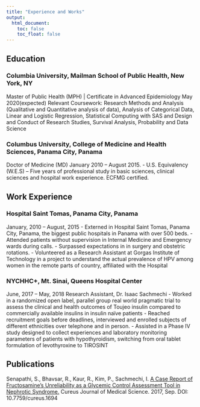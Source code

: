 ```yaml
---
title: "Experience and Works"
output: 
  html_document:
    toc: false
    toc_float: false
---
```


## Education

### Columbia University, Mailman School of Public Health, New York, NY                            
Master of Public Health (MPH) | Certificate in Advanced Epidemiology 
May 2020(expected)
Relevant Coursework: Research Methods and Analysis (Qualitative and Quantitative analysis of data), Analysis of Categorical Data, Linear and Logistic Regression, Statistical Computing with SAS and Design and Conduct of Research Studies, Survival Analysis, Probability and Data Science

### Columbus University, College of Medicine and Health Sciences, Panama City, Panama           
Doctor of Medicine (MD)                                                                                           January 2010 – August 2015.
-	U.S. Equivalency (W.E.S) – Five years of professional study in basic sciences, clinical sciences and hospital work experience. ECFMG certified.

## Work Experience

### Hospital Saint Tomas, Panama City, Panama                                                             
January, 2010 – August, 2015 
-	Externed in Hospital Saint Tomas, Panama City, Panama, the biggest public hospitals in Panama with over 500 beds. 
-	Attended patients without supervision in Internal Medicine and Emergency wards during calls.
-	Surpassed expectations in in surgery and obstetric rotations.
-	Volunteered as a Research Assistant at Gorgas Institute of Technology in a project to understand the actual prevalence of HPV among women in the remote parts of country, affiliated with the Hospital

### NYCHHC+, Mt. Sinai, Queens Hospital Center                                                                
June, 2017 – May, 2018
Research Assistant, Dr. Isaac Sachmechi
-	Worked in a randomized open label, parallel group real world pragmatic trial to assess the clinical and health outcomes of Toujeo insulin compared to commercially available insulins in insulin naïve patients
-	Reached recruitment goals before deadlines, interviewed and enrolled subjects of different ethnicities over telephone and in person.
-	Assisted in a Phase IV study designed to collect experiences and laboratory monitoring parameters of patients with hypothyroidism, switching from oral tablet formulation of levothyroxine to TIROSINT

## Publications

Senapathi, S., Bhavsar, R., Kaur, R., Kim, P., Sachmechi, I. [A Case Report of Fructosamine’s Unreliability as a
Glycemic Control Assessment Tool in Nephrotic Syndrome.](https://www.cureus.com/articles/8882-a-case-report-of-fructosamines-unreliability-as-a-glycemic-control-assessment-tool-in-nephrotic-syndrome) Cureus Journal of Medical Science. 2017, Sep.
DOI: 10.7759/cureus.1694

